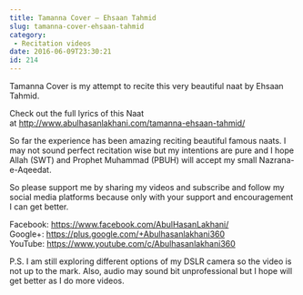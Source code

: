 ```yaml
---
title: Tamanna Cover – Ehsaan Tahmid
slug: tamanna-cover-ehsaan-tahmid
category:
 - Recitation videos
date: 2016-06-09T23:30:21
id: 214
---
```


<p>Tamanna Cover is my attempt to recite this very beautiful naat by Ehsaan Tahmid.</p>
<p>Check out the full lyrics of this Naat at <a href="http://www.abulhasanlakhani.com/tamanna-ehsaan-tahmid/">http://www.abulhasanlakhani.com/tamanna-ehsaan-tahmid/</a></p>
<p>So far the experience has been amazing reciting beautiful famous naats. I may not sound perfect recitation wise but my intentions are pure and I hope Allah (SWT) and Prophet Muhammad (PBUH) will accept my small Nazrana-e-Aqeedat.</p>
<p>So please support me by sharing my videos and subscribe and follow my social media platforms because only with your support and encouragement I can get better.</p>
<p>Facebook: <a href="https://www.facebook.com/AbulHasanLakhani/">https://www.facebook.com/AbulHasanLakhani/</a><br />
Google+: <a href="https://plus.google.com/+Abulhasanlakhani360">https://plus.google.com/+Abulhasanlakhani360</a><br />
YouTube: <a href="https://www.youtube.com/c/Abulhasanlakhani360">https://www.youtube.com/c/Abulhasanlakhani360</a></p>
<p>P.S. I am still exploring different options of my DSLR camera so the video is not up to the mark. Also, audio may sound bit unprofessional but I hope will get better as I do more videos.</p>